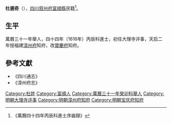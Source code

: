 '''杜遴奇'''（{{bd|？||？|}}），[[四川|四川]][[叙州府|叙州府]][[富順縣|富順縣]]民籍<ref>《萬曆四十四年丙辰科進士序齒録》</ref>。

== 生平 ==
萬曆三十一年舉人，四十四年（1616年）丙辰科進士，初任大理寺评事，天启二年授福建[[漳州府|漳州府]]知府，改[[寶慶府|寶慶府]]知府。

==參考文獻==
{{reflist}}
*《四川通志》
*《漳州府志》

{{萬曆四十四年丙辰科殿試金榜}}

{{Authority control}}

{{DEFAULTSORT:Du杜}}
[[Category:杜姓|Category:杜姓]]
[[Category:富順人|Category:富順人]]
[[Category:萬曆三十一年癸卯科舉人|Category:萬曆三十一年癸卯科舉人]]
[[Category:明朝大理寺评事|Category:明朝大理寺评事]]
[[Category:明朝漳州府知府|Category:明朝漳州府知府]]
[[Category:明朝宝庆府知府|Category:明朝宝庆府知府]]